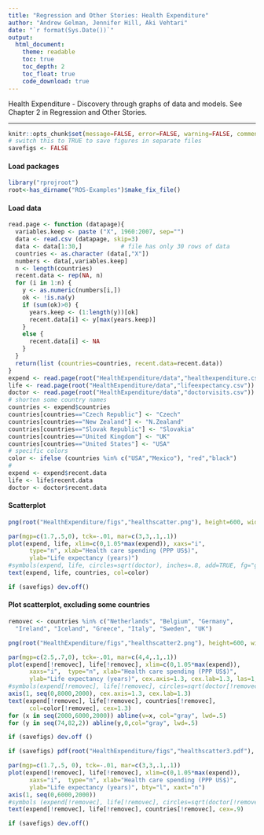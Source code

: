 ```yaml
---
title: "Regression and Other Stories: Health Expenditure"
author: "Andrew Gelman, Jennifer Hill, Aki Vehtari"
date: "`r format(Sys.Date())`"
output:
  html_document:
    theme: readable
    toc: true
    toc_depth: 2
    toc_float: true
    code_download: true
---
```

Health Expenditure - Discovery through graphs of data and
models. See Chapter 2 in Regression and Other Stories.

-------------


```r
knitr::opts_chunk$set(message=FALSE, error=FALSE, warning=FALSE, comment=NA)
# switch this to TRUE to save figures in separate files
savefigs <- FALSE
```

#### Load packages

```r
library("rprojroot")
root<-has_dirname("ROS-Examples")$make_fix_file()
```

#### Load data

```r
read.page <- function (datapage){
  variables.keep <- paste ("X", 1960:2007, sep="")
  data <- read.csv (datapage, skip=3)
  data <- data[1:30,]           # file has only 30 rows of data
  countries <- as.character (data[,"X"])
  numbers <- data[,variables.keep]
  n <- length(countries)
  recent.data <- rep(NA, n)
  for (i in 1:n) {
    y <- as.numeric(numbers[i,])
    ok <- !is.na(y)
    if (sum(ok)>0) {
      years.keep <- (1:length(y))[ok]
      recent.data[i] <- y[max(years.keep)]
    }
    else {
      recent.data[i] <- NA
    }
  }
  return(list (countries=countries, recent.data=recent.data))
}
expend <- read.page(root("HealthExpenditure/data","healthexpenditure.csv"))
life <- read.page(root("HealthExpenditure/data","lifeexpectancy.csv"))
doctor <- read.page(root("HealthExpenditure/data","doctorvisits.csv"))
# shorten some country names
countries <- expend$countries
countries[countries=="Czech Republic"] <- "Czech"
countries[countries=="New Zealand"] <- "N.Zealand"
countries[countries=="Slovak Republic"] <- "Slovakia"
countries[countries=="United Kingdom"] <- "UK"
countries[countries=="United States"] <- "USA"
# specific colors
color <- ifelse (countries %in% c("USA","Mexico"), "red","black")
#
expend <- expend$recent.data
life <- life$recent.data
doctor <- doctor$recent.data
```

#### Scatterplot

```r
png(root("HealthExpenditure/figs","healthscatter.png"), height=600, width=700)
```
```r
par(mgp=c(1.7,.5,0), tck=-.01, mar=c(3,3,.1,.1))
plot(expend, life, xlim=c(0,1.05*max(expend)), xaxs="i",
      type="n", xlab="Health care spending (PPP US$)",
      ylab="Life expectancy (years)")
#symbols(expend, life, circles=sqrt(doctor), inches=.8, add=TRUE, fg="gray80")
text(expend, life, countries, col=color)
```
```r
if (savefigs) dev.off()
```

#### Plot  scatterplot, excluding some countries

```r
removec <- countries %in% c("Netherlands", "Belgium", "Germany",
  "Ireland", "Iceland", "Greece", "Italy", "Sweden", "UK")
```
```r
png(root("HealthExpenditure/figs","healthscatter2.png"), height=600, width=700)
```
```r
par(mgp=c(2.5,.7,0), tck=-.01, mar=c(4,4,.1,.1))
plot(expend[!removec], life[!removec], xlim=c(0,1.05*max(expend)),
      xaxs="i",  type="n", xlab="Health care spending (PPP US$)",
      ylab="Life expectancy (years)", cex.axis=1.3, cex.lab=1.3, las=1, xaxt="n", bty="l")
#symbols(expend[!removec], life[!removec], circles=sqrt(doctor[!removec]), inches=.8, add=TRUE, fg="gray80")
axis(1, seq(0,8000,2000), cex.axis=1.3, cex.lab=1.3)
text(expend[!removec], life[!removec], countries[!removec],
      col=color[!removec], cex=1.3)
for (x in seq(2000,6000,2000)) abline(v=x, col="gray", lwd=.5)
for (y in seq(74,82,2)) abline(y,0,col="gray", lwd=.5)
```
```r
if (savefigs) dev.off ()

```
```r
if (savefigs) pdf(root("HealthExpenditure/figs","healthscatter3.pdf"), height=4, width=5.5)
```
```r
par(mgp=c(1.7,.5, 0), tck=-.01, mar=c(3,3,.1,.1))
plot(expend[!removec], life[!removec], xlim=c(0,1.05*max(expend)),
      xaxs="i",  type="n", xlab="Health care spending (PPP US$)",
      ylab="Life expectancy (years)", bty="l", xaxt="n")
axis(1, seq(0,6000,2000))
#symbols (expend[!removec], life[!removec], circles=sqrt(doctor[!removec]), inches=.8, add=TRUE, fg="gray80")
text(expend[!removec], life[!removec], countries[!removec], cex=.9)
```
```r
if (savefigs) dev.off()
```

